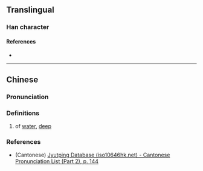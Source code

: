 {{character info}}
==Translingual==

===Han character===
{{Han char|rn=85|rad=水|as=10|sn=13|four=34154|canj=ETMJ|ids=⿰氵華}}

====References====
* {{Han ref|kx=0652.190|dkj=18347|dj=1062.160|hdz=31736.080|uh=6F95|ud=28565|bh=E65D|bd=58973}}

----

==Chinese==
{{zh-forms}}

===Pronunciation===
{{zh-pron
|m=hé
|c=wo4
|mc=
|oc=
|ma=
|cat=
}}

===Definitions===
{{zh-hanzi}}

# of [[water]], [[deep]]

===References===
* (Cantonese) [http://www.iso10646hk.net/jp/document/download.jsp Jyutping Database (iso10646hk.net) - Cantonese Pronunciation List (Part 2), p. 144]